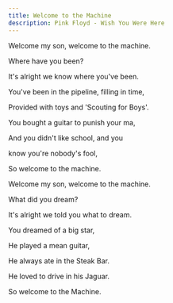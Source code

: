 ```yaml
---
title: Welcome to the Machine
description: Pink Floyd - Wish You Were Here
---
```


Welcome my son, welcome to the machine.

Where have you been?

It's alright we know where you've been.

You've been in the pipeline, filling in time,

Provided with toys and 'Scouting for Boys'.

You bought a guitar to punish your ma,

And you didn't like school, and you

know you're nobody's fool,

So welcome to the machine.

Welcome my son, welcome to the machine.

What did you dream?

It's alright we told you what to dream.

You dreamed of a big star,

He played a mean guitar,

He always ate in the Steak Bar.

He loved to drive in his Jaguar.

So welcome to the Machine.
